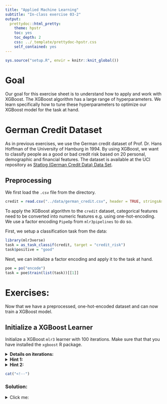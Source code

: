 ```yaml
---
title: "Applied Machine Learning"
subtitle: "In-class exercise 03-2"
output:
  prettydoc::html_pretty:
    theme: hpstr
    toc: yes
    toc_depth: 2
    css: ../_template/prettydoc-hpstr.css
    self_contained: yes
---
```


```r
sys.source("setup.R", envir = knitr::knit_global())
```

# Goal
Our goal for this exercise sheet is to understand how to apply and work with XGBoost. 
The XGBoost algorithm has a large range of hyperparameters. 
We learn specifically how to tune these hyperparameters to optimize our 
XGBoost model for the task at hand.

# German Credit Dataset
As in previous exercises, we use the German credit dataset of Prof. Dr. Hans Hoffman of the 
University of Hamburg in 1994.
By using XGBoost, we want to classify people as a good or bad credit risk based 
on 20 personal, demographic and financial features. 
The dataset is available at the UCI repository as
[Statlog (German Credit Data) Data Set](https://archive.ics.uci.edu/ml/datasets/Statlog+%28German+Credit+Data%29).

## Preprocessing

We first load the `.csv` file from the directory.

```r
credit = read.csv("../data/german_credit.csv", header = TRUE, stringsAsFactors = TRUE)
```

To apply the XGBoost algorithm to the `credit` dataset, categorical features 
need to be converted into numeric features e.g. using one-hot-encoding. 
We use a factor encoding `PipeOp` from `mlr3pipelines` to do so.

First, we setup a classification task from the data:

```r
library(mlr3verse)
task = as_task_classif(credit, target = "credit_risk")
task$positive = "good"
```

Next, we can initialize a factor encoding and apply it to the task at hand.

```r
poe = po("encode")
task = poe$train(list(task))[[1]]
```

# Exercises: 

Now that we have a preprocessed, one-hot-encoded dataset and can now train a XGBoost model.

## Initialize a XGBoost Learner

Initialize a XGBoost `mlr3` learner with 100 iterations.
Make sure that that you have installed the `xgboost` R package.

<details>
<summary>**Details on iterations:**</summary>

The number of iterations must always be chosen by the user, since 
the hyperparameter has no proper default value in mlr3.

"No proper default value" means that `mlr3` has an adjusted default 
of 1 iteration to avoid errors when constructing the learner. 
One single iteration is, in general, not a good default, since we only conduct a 
single boosting step. 

There is a trade-off between underfitting (not enough iterations) and 
overfitting (too many iterations). 
Therefore, it is always better to tune such a hyperparameter.
In this exercise, we chose 100 iterations because we believe it is an upper bound for the 
number of iterations. We will later conduct early stopping to avoid overfitting.

</details>

<details>
<summary>**Hint 1:**</summary>

The number of iterations can be specified via the `nrounds` hyperparameter 
of the `classif.xgboost` learner, set this hyperparameter to `100`.

</details>

<details>
<summary>**Hint 2:**</summary>

```r
xgboost_lrn = lrn(..., nrounds = ...)
```

</details>

```r
cat("<!--")
```

### Solution:
<details>
<summary>Click me:</summary>

```r
xgboost_lrn = lrn("classif.xgboost", nrounds = 100L)
```

```r
cat("-->")
```

## Performance Assessment using Cross-validation

Use 5-fold cross-validation to estimate the generalization error of the
XGBoost learner with 100 boosting iterations on the one-hot-encoded credit task. 
Measure the performance of the learner using the classification error.
Set up a seed to make your results reproducible (e.g., `set.seed(8002L)`). 

<details>
<summary>**Hint 1:**</summary>

Specifically, you need to conduct three steps: 

1. Specify a `Resampling` object using `rsmp()`.
2. Use this object together with the task and learner specified above 
as an input to the `resample()` method. 
3. Measure the performance with the `$aggregate()` method of the resulting `ResampleResult` object.

</details>

<details>
<summary>**Hint 2:**</summary>

```r
set.seed(8002L)
resampling = rsmp("cv", ...)
rr = resample(task = ..., learner = ..., resampling = ...)
rr$aggregate()
```

</details>

```r
cat("<!--")
```

### Solution:
<details>
<summary>Click me:</summary>

```r
set.seed(8002L)
resampling = rsmp("cv", folds = 5L)
rr = resample(task = task, learner = xgboost_lrn, resampling = resampling)
rr$aggregate()
```

```r
cat("-->")
```

## Overview of Hyperparameters

Apart from the number of iterations (`nrounds`), the XGBoost learner has a several other hyperparameters 
which were kept to their default values in the previous exercise. 
Extract an overview of all hyperparameters from the initalized XGBoost learner (previous exercise) as well as its default values. 

Given the extracted hyperparameter list above and the help page of `xgboost` (`?xgboost`), 
answer the following questions:

- Does the learner rely on a tree or a linear booster by default?
- Do more hyperparameters exist for the tree or the linear booster?
- What do `max_depth` and `eta` mean and what are their default values?
- Does a larger value for `eta` imply a larger value for `nrounds`? 

<details>
<summary>**Hint 1:**</summary>

The hyperparameters and their default values could be extracted by
the `$param_set` field of the XGBoost learner.
Alternatively, you could call the help page of `LearnerClassifXgboost`. 

</details>

<details>
<summary>**Hint 2:**</summary>

You can answer all questions concerning defaults with the output of the 
`$param_set`. A description of the hyperparameters could be found on 
the `xgboost` help page (`?xgboost`). 
The help page also offers an answer to the last question concerning the 
connection between `eta` and `nrounds`. 

</details>

```r
cat("<!--")
```

### Solution:
<details>
<summary>Click me:</summary>

The `param_set` field gives an overview of the hyperparameters and their default values: 
```r
xgboost_lrn$param_set
```

Together with the help page of `xgboost` the answers to the above questions are: 

- Does the learner rely on a tree or a linear booster per default?

The `booster` hyperparameter reveals that it relies on a `gbtree` and, therefore, 
a tree booster per default.

- Do more hyperparameters exist for the tree or the linear booster?

According to the help page of `xgboost`, tree boosters have more hyperparameters than 
the linear booster (only three are mentioned for the latter: `lambda`, `lambda_bias` and `alpha` for 
regularization of the linear booster).

- What do `max_depth`, `eta` and `nrounds` mean and what are their default values?

`max_depth` and `eta` affect the tree booster: `max_depth` gives the 
depth of the tree with a default of 6 and `eta` specifies the learning rate, i.e., 
how each tree contributes to the overall model, the default is `0.3`.

- Does a larger value for `eta` imply a larger value for `nrounds`? 

A larger value of `eta` implies a lower value of `nrounds` according to the
help page. Since each tree contributes more to the overall model due to a larger 
`eta`, the boosting 
model also starts to overfit faster which necessitates a lower value for `nrounds`.

```r
cat("-->")
```

## Tune Hyperparameters

Tune the the depth of tree of the `xgboost` learner on the German credit data using random search

  - with the search space for `max_depth` between 1 and 8 and for `eta` between 0.2 and 0.4
  - with 20 evaluations as termination criterion
  - the classification error `msr("classif.ce")` as performance measure
  - 3-fold CV as resampling strategy.
  
Set a seed for reproducibility (e.g., `set.seed(8002L)`).

<details>
<summary>**Hint 1:**</summary>

Specifically, you should conduct the following steps: 

1. Setup a search space with `ps()` consisting of a `p_int()` for `max_depth` and `p_dbl()` for `eta`.
2. Setup the classification error as a tuning measure with `msr()`. 
3. Initialize cross-validation as the resampling strategy using `rsmp()`. 
4. Setup 10 evaluations as the termination criterion using `trm()`. 
5. Initialize a `TuningInstanceSingleCrit` object using `ti()` and the objects
produced in steps 1.-4. as well as the task and learner as an input. 
6. Define random search as the tuner object using `tnr()`. 
7. Call the `$optimize()` method of the tuner object with the initialized 
`TuningInstanceSingleCrit` as an input. 

</details>

<details>
<summary>**Hint 2:**</summary>


```r
set.seed(8002L)

search_space = ps(
  max_depth = ...(1L, 8L),
  eta = ...(0.2, 0.4)
)
measure = msr("classif....")
resampling = rsmp("cv", folds = ...)
terminator = trm("evals", n_evals = ...)

instance_random = ti(
  task = ..., 
  learner = ..., 
  measure = ..., 
  resampling = ..., 
  terminator = ..., 
  search_space = ...
)
 
tuner_random = tnr(...)
tuner_random$optimize(...)
```

</details>

```r
cat("<!--")
```

### Solution:
<details>
<summary>Click me:</summary>

Define all tuning related objects

```r
set.seed(8002L)

search_space = ps(
  max_depth = p_int(1L, 8L),
  eta = p_dbl(0.2, 0.4)
)
measure = msr("classif.ce")
resampling = rsmp("cv", folds = 3L)
terminator = trm("evals", n_evals = 20L)
```

Instantiate a tuning instance

```r
instance_random = ti(
  task = task, 
  learner = xgboost_lrn, 
  measure = measure, 
  resampling = resampling, 
  terminator = terminator, 
  search_space = search_space
)

```

Use random search as the tuning approach

```r
tuner_random = tnr("random_search")
tuner_random$optimize(instance_random)
```

```r
cat("-->")
```

## Inspect the the Best Performing Setup

Which tree depth was the best performing one?

<details>
<summary>**Hint 1:**</summary>

Inspect the tuned instance (of class `TuningInstanceSingleCrit`, it was the input to `$optimize()`). 
Look, for example, at the `$result` field. 

</details>

<details>
<summary>**Hint 2:**</summary>

```r
instance_random$result
```

</details>

```r
cat("<!--")
```

### Solution:
<details>
<summary>Click me:</summary>

```r
instance_random$result
```

The best performing instance had `eta` set to `r instance_random$result$eta`  
and `max_depth` set to `r instance_random$result$max_depth`. 

```r
cat("-->")
```

## Set up an XGBoost Learner with Early Stopping

Now that we derived the best hyperparameter for the maximum depth and eta, 
we could train our final model. 
To avoid overfitting we conduct early stopping - 
meaning that the algorithm stops as soon as a the performance 
does not improve for a given number of rounds to avoid overfitting.
The performance for stopping should be assessed via a validation dataset.

Set up an XGBoost learner with the following hyperparameters:

- `max_depth` and `eta` set to the best configurations according to the previous 
tuning task.
- `nrounds` set to 100L.
- The number of early stopping rounds set to 5 (this could be tuned, as well, but we simplify things) in order to stop earlier if there was no improvement in the previous 5 iterations.
- A `watchlist` consisting of a list with elements `train` and `eval` with the following input:

```r
library("xgboost")
set.seed(2001L)
evalid = sample(1:task$nrow, 100L)
trainid = setdiff(1:task$nrow, evalid)

ylab = task$data()$credit_risk

train = xgb.DMatrix(as.matrix(task$data(cols = task$feature_names)[trainid, ]), label = ylab[trainid])
eval = xgb.DMatrix(as.matrix(task$data(cols = task$feature_names)[evalid, ]), label = ylab[evalid])
```

<details>
<summary>**Hint 1:**</summary>

Specify the hyperparameters within `lrn()`.
The number of rounds could be specified with `early_stopping_rounds`. 

</details>

<details>
<summary>**Hint 2:**</summary>

```r
lrn("...", nrounds = ..., 
  max_depth = instance_random$result$..., 
  eta = instance_random$result$..., 
  early_stopping_rounds = ..., watchlist = list(
    train = train, 
    eval = eval
  )
) 
```

</details>

```r
cat("<!--")
```

### Solution:
<details>
<summary>Click me:</summary>

```r
xgboost_lrn2 = lrn("classif.xgboost", nrounds = 100L, 
  max_depth = instance_random$result$max_depth, 
  eta = instance_random$result$eta, 
  early_stopping_rounds = 5L, watchlist = list(
    train = train, 
    eval = eval
  )
) 
```

```r
cat("-->")
```


## Training on Credit Data

Train the XGBoost learner from the previous exercise on the credit dataset. 
How many iterations were conducted before the boosting algorithm stopped?

<details>
<summary>**Hint 1:**</summary>

By calling `$train()` a model is trained which can be accessed via 
`$model`. This model has a field `$niter` - the number of conducted iterations.

</details>

<details>
<summary>**Hint 2:**</summary>

```r
xgboost$train(...)
xgboost$...$niter
```

</details>

```r
cat("<!--")
```

### Solution:
<details>
<summary>Click me:</summary>

```r
xgboost_lrn2$train(task)
xgboost_lrn2$model$niter
```

On average, the classification error over the 3 cross-validation folds 
is `r rr$aggregate()`. Therefore, it is sighlty lower than the one of the default hyperparameter 
learner.

```r
cat("-->")
```

## Extra: Nested Resampling

To receive an unbiased performance estimate when tuning hyperparameters and 
using early stopping, conduct nested resampling with

- 3-fold cross-validation for the outer and inner resampling loop. 
- a search space for `max_depth` between 1 and 8 and `eta` between 0.2 and 0.4.
- random search with 20 evaluations
- the classification error `msr("classif.ce")` as performance measure.

Extract the performance estimate on the outer resampling folds. 

<details>
<summary>**Hint 1:**</summary>

Specifically, you need to conduct the following steps:

1. Initialize a search space for `max_depth` and `eta` using `ps()`. 
2. Initialize an `AutoTuner` with the xgboost model from the previous exercise an an input. 
The `AutoTuner` reflects the inner resampling loop. It should be initialized for
3-fold CV, random search with 20 evaluations and the classification error as performance 
measure.
3. Specify a `Resampling` object using `rsmp()`.
4. Use this object with the credit task and `AutoTuner` 
as an input to `resample()`. 
5. Extract the results via `$aggregate()`.

</details>

<details>
<summary>**Hint 2:**</summary>

```r
tune_ps = ps(
  max_depth = p_int(..., ...),
  eta = p_dbl(..., ...)
)

at = auto_tuner(xgboost_lrn2, 
  resampling = rsmp("cv", folds = ...),
  search_space = ...,
  measure = msr("..."),
  terminator = trm("none"),
  tuner = tnr("...", resolution = 5L))

resampling = rsmp("...", folds = ...)

set.seed(8002L)
nestrr = resample(task = ..., learner = ..., resampling = resampling)

nestrr$aggregate()
```

</details>

### Solution:
<details>
<summary>Click me:</summary>

At first, we setup a search space for tuning `max_depth`
```r
tune_ps = ps(
  max_depth = p_int(1L, 8L),
  eta = p_dbl(0.2, 0.4)
)
```

Next, we setup the inner resampling loop and the tuning approach using 
an `AutoTuner`

```r
at = auto_tuner(xgboost_lrn2, 
  resampling = rsmp("cv", folds = 3L),
  search_space = tune_ps,
  measure = msr("classif.ce"),
  terminator = trm("evals", n_evals = 20L),
  tuner = tnr("random_search"))
```

Then, we can setup an outer resampling loop and call `resample()`. 

```r
resampling = rsmp("cv", folds = 3L)

set.seed(8002L)
nestrr = resample(task = task, learner = at, resampling = resampling)
```

We can extract the results via `$aggregate()`

```r
nestrr$aggregate()
```

We obtain a higher classification error than we received without 
nested resampling. 

```r
cat("-->")
```


# Summary
In this exercise sheet, we learned how to apply a XGBoost learner to the credit 
dataset. By using resampling, we estimated the performance. 
XGBoost has a lot of hyperparameters and we only had a closer look on two of them. 
We also saw how early stopping could be facilitated which should help to 
avoid overfitting of the XGBoost model.

Interestingly, we obtained best results, when we used 100 iterations, 
without tuning or early stopping. However, performance differences were quite 
small - if we set a different seed, we might see a different ranking. 
Furthermore, we could extend our tuning search space such that more hyperparameters are 
considered to increase overall performance of the learner for the task at hand. 
Of course, this also requires more budget for the tuning (e.g., more evaluations 
of random search).
